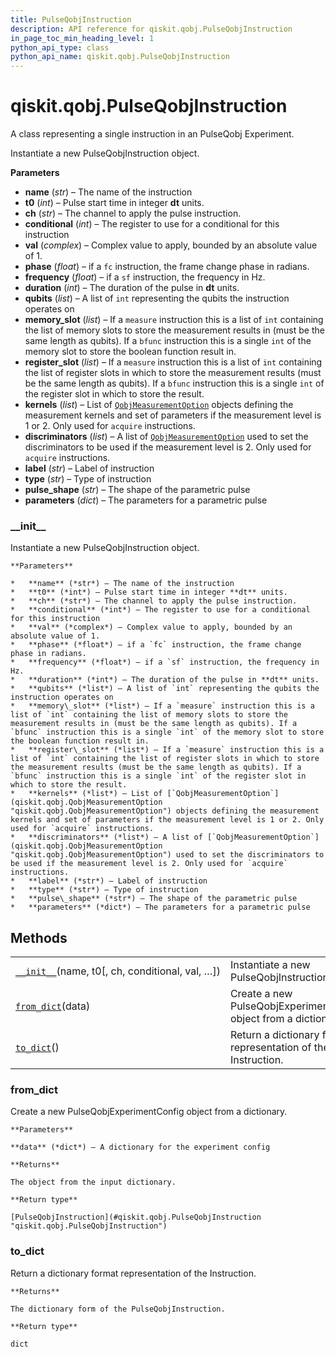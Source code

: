 ```yaml
---
title: PulseQobjInstruction
description: API reference for qiskit.qobj.PulseQobjInstruction
in_page_toc_min_heading_level: 1
python_api_type: class
python_api_name: qiskit.qobj.PulseQobjInstruction
---
```


# qiskit.qobj.PulseQobjInstruction

<Class id="qiskit.qobj.PulseQobjInstruction" isDedicatedPage={true} github="https://github.com/qiskit/qiskit/tree/stable/0.17/qiskit/qobj/pulse_qobj.py" signature="PulseQobjInstruction(name, t0, ch=None, conditional=None, val=None, phase=None, duration=None, qubits=None, memory_slot=None, register_slot=None, kernels=None, discriminators=None, label=None, type=None, pulse_shape=None, parameters=None, frequency=None)">
  A class representing a single instruction in an PulseQobj Experiment.

  Instantiate a new PulseQobjInstruction object.

  **Parameters**

  *   **name** (*str*) – The name of the instruction
  *   **t0** (*int*) – Pulse start time in integer **dt** units.
  *   **ch** (*str*) – The channel to apply the pulse instruction.
  *   **conditional** (*int*) – The register to use for a conditional for this instruction
  *   **val** (*complex*) – Complex value to apply, bounded by an absolute value of 1.
  *   **phase** (*float*) – if a `fc` instruction, the frame change phase in radians.
  *   **frequency** (*float*) – if a `sf` instruction, the frequency in Hz.
  *   **duration** (*int*) – The duration of the pulse in **dt** units.
  *   **qubits** (*list*) – A list of `int` representing the qubits the instruction operates on
  *   **memory\_slot** (*list*) – If a `measure` instruction this is a list of `int` containing the list of memory slots to store the measurement results in (must be the same length as qubits). If a `bfunc` instruction this is a single `int` of the memory slot to store the boolean function result in.
  *   **register\_slot** (*list*) – If a `measure` instruction this is a list of `int` containing the list of register slots in which to store the measurement results (must be the same length as qubits). If a `bfunc` instruction this is a single `int` of the register slot in which to store the result.
  *   **kernels** (*list*) – List of [`QobjMeasurementOption`](qiskit.qobj.QobjMeasurementOption "qiskit.qobj.QobjMeasurementOption") objects defining the measurement kernels and set of parameters if the measurement level is 1 or 2. Only used for `acquire` instructions.
  *   **discriminators** (*list*) – A list of [`QobjMeasurementOption`](qiskit.qobj.QobjMeasurementOption "qiskit.qobj.QobjMeasurementOption") used to set the discriminators to be used if the measurement level is 2. Only used for `acquire` instructions.
  *   **label** (*str*) – Label of instruction
  *   **type** (*str*) – Type of instruction
  *   **pulse\_shape** (*str*) – The shape of the parametric pulse
  *   **parameters** (*dict*) – The parameters for a parametric pulse

  ### \_\_init\_\_

  <Function id="qiskit.qobj.PulseQobjInstruction.__init__" signature="__init__(name, t0, ch=None, conditional=None, val=None, phase=None, duration=None, qubits=None, memory_slot=None, register_slot=None, kernels=None, discriminators=None, label=None, type=None, pulse_shape=None, parameters=None, frequency=None)">
    Instantiate a new PulseQobjInstruction object.

    **Parameters**

    *   **name** (*str*) – The name of the instruction
    *   **t0** (*int*) – Pulse start time in integer **dt** units.
    *   **ch** (*str*) – The channel to apply the pulse instruction.
    *   **conditional** (*int*) – The register to use for a conditional for this instruction
    *   **val** (*complex*) – Complex value to apply, bounded by an absolute value of 1.
    *   **phase** (*float*) – if a `fc` instruction, the frame change phase in radians.
    *   **frequency** (*float*) – if a `sf` instruction, the frequency in Hz.
    *   **duration** (*int*) – The duration of the pulse in **dt** units.
    *   **qubits** (*list*) – A list of `int` representing the qubits the instruction operates on
    *   **memory\_slot** (*list*) – If a `measure` instruction this is a list of `int` containing the list of memory slots to store the measurement results in (must be the same length as qubits). If a `bfunc` instruction this is a single `int` of the memory slot to store the boolean function result in.
    *   **register\_slot** (*list*) – If a `measure` instruction this is a list of `int` containing the list of register slots in which to store the measurement results (must be the same length as qubits). If a `bfunc` instruction this is a single `int` of the register slot in which to store the result.
    *   **kernels** (*list*) – List of [`QobjMeasurementOption`](qiskit.qobj.QobjMeasurementOption "qiskit.qobj.QobjMeasurementOption") objects defining the measurement kernels and set of parameters if the measurement level is 1 or 2. Only used for `acquire` instructions.
    *   **discriminators** (*list*) – A list of [`QobjMeasurementOption`](qiskit.qobj.QobjMeasurementOption "qiskit.qobj.QobjMeasurementOption") used to set the discriminators to be used if the measurement level is 2. Only used for `acquire` instructions.
    *   **label** (*str*) – Label of instruction
    *   **type** (*str*) – Type of instruction
    *   **pulse\_shape** (*str*) – The shape of the parametric pulse
    *   **parameters** (*dict*) – The parameters for a parametric pulse
  </Function>

  ## Methods

  |                                                                                                                                            |                                                                  |
  | ------------------------------------------------------------------------------------------------------------------------------------------ | ---------------------------------------------------------------- |
  | [`__init__`](#qiskit.qobj.PulseQobjInstruction.__init__ "qiskit.qobj.PulseQobjInstruction.__init__")(name, t0\[, ch, conditional, val, …]) | Instantiate a new PulseQobjInstruction object.                   |
  | [`from_dict`](#qiskit.qobj.PulseQobjInstruction.from_dict "qiskit.qobj.PulseQobjInstruction.from_dict")(data)                              | Create a new PulseQobjExperimentConfig object from a dictionary. |
  | [`to_dict`](#qiskit.qobj.PulseQobjInstruction.to_dict "qiskit.qobj.PulseQobjInstruction.to_dict")()                                        | Return a dictionary format representation of the Instruction.    |

  ### from\_dict

  <Function id="qiskit.qobj.PulseQobjInstruction.from_dict" signature="classmethod from_dict(data)">
    Create a new PulseQobjExperimentConfig object from a dictionary.

    **Parameters**

    **data** (*dict*) – A dictionary for the experiment config

    **Returns**

    The object from the input dictionary.

    **Return type**

    [PulseQobjInstruction](#qiskit.qobj.PulseQobjInstruction "qiskit.qobj.PulseQobjInstruction")
  </Function>

  ### to\_dict

  <Function id="qiskit.qobj.PulseQobjInstruction.to_dict" signature="to_dict()">
    Return a dictionary format representation of the Instruction.

    **Returns**

    The dictionary form of the PulseQobjInstruction.

    **Return type**

    dict
  </Function>
</Class>

